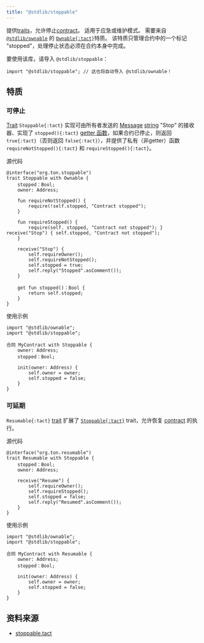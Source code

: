 ```yaml
---
title: "@stdlib/stoppable"
---
```


提供[traits](/book/types#composite-types)，允许停止[contract](/book/contracts)。 适用于应急或维护模式。 需要来自 [`@stdlib/ownable`](/ref/stdlib-ownable) 的 [`Ownable{:tact}`](/ref/stdlib-ownable#ownable)特质。 该特质只管理合约中的一个标记 "stopped"，处理停止状态必须在合约本身中完成。

要使用该库，请导入 `@stdlib/stoppable`：

```tact
import "@stdlib/stoppable"; // 这也将自动导入 @stdlib/ownable！
```

## 特质

### 可停止

[Trait](/book/types#composite-types) `Stoppable{:tact}` 实现可由所有者发送的 [Message](/book/structs-and-messages#messages) [string](/book/types#primitive-types) "Stop" 的接收器、实现了 `stopped(){:tact}` [getter 函数](/book/functions#getter-functions)，如果合约已停止，则返回 `true{:tact}`（否则返回 `false{:tact}`），并提供了私有（非getter）函数 `requireNotStopped(){:tact}` 和 `requireStopped(){:tact}`。

源代码

```tact
@interface("org.ton.stoppable")
trait Stoppable with Ownable {
    stopped：Bool;
    owner: Address;

    fun requireNotStopped() {
        require(!self.stopped, "Contract stopped");
    }

    fun requireStopped() {
        require(self. stopped, "Contract not stopped"); } receive("Stop") { self.stopped, "Contract not stopped");
    }

    receive("Stop") {
        self.requireOwner();
        self.requireNotStopped();
        self.stopped = true;
        self.reply("Stopped".asComment());
    }

    get fun stopped()：Bool {
        return self.stopped;
    }
}
```

使用示例

```tact /Stoppable/
import "@stdlib/ownable";
import "@stdlib/stoppable";

合同 MyContract with Stoppable {
    owner: Address;
    stopped：Bool;

    init(owner: Address) {
        self.owner = owner;
        self.stopped = false;
    }
}
```

### 可延期

`Resumable{:tact}` [trait](/book/types#composite-types) 扩展了 [`Stoppable{:tact}`](#stoppable) trait，允许恢复 [contract](/book/contracts) 的执行。

源代码

```tact
@interface("org.ton.resumable")
trait Resumable with Stoppable {
    stopped：Bool;
    owner: Address;

    receive("Resume") {
        self.requireOwner();
        self.requireStopped();
        self.stopped = false;
        self.reply("Resumed".asComment());
    }
}
```

使用示例

```tact /Resumable/
import "@stdlib/ownable";
import "@stdlib/stoppable";

合同 MyContract with Resumable {
    owner: Address;
    stopped：Bool;

    init(owner: Address) {
        self.owner = owner;
        self.stopped = false;
    }
}
```

## 资料来源

- [stoppable.tact](https://github.com/tact-lang/tact/blob/61541b7783098e1af669faccd7d2334c10981c72/stdlib/libs/stoppable.tact)
